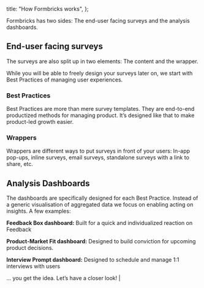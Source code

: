 
  title: "How Formbricks works",
};

Formbricks has two sides: The end-user facing surveys and the analysis dashboards.

## End-user facing surveys

The surveys are also split up in two elements: The content and the wrapper.

While you will be able to freely design your surveys later on, we start with Best Practices of managing user experiences.

### Best Practices

Best Practices are more than mere survey templates. They are end-to-end productized methods for managing product. It’s designed like that to make product-led growth easier.

### Wrappers

Wrappers are different ways to put surveys in front of your users: In-app pop-ups, inline surveys, email surveys, standalone surveys with a link to share, etc.

## Analysis Dashboards

The dashboards are specifically designed for each Best Practice. Instead of a generic visualisation of aggregated data we focus on enabling acting on insights. A few examples:

**Feedback Box dashboard:** Built for a quick and individualized reaction on Feedback

**Product-Market Fit dashboard:** Designed to build conviction for upcoming product decisions.

**Interview Prompt dashboard:** Designed to schedule and manage 1:1 interviews with users

… you get the idea. Let’s have a closer look! |

